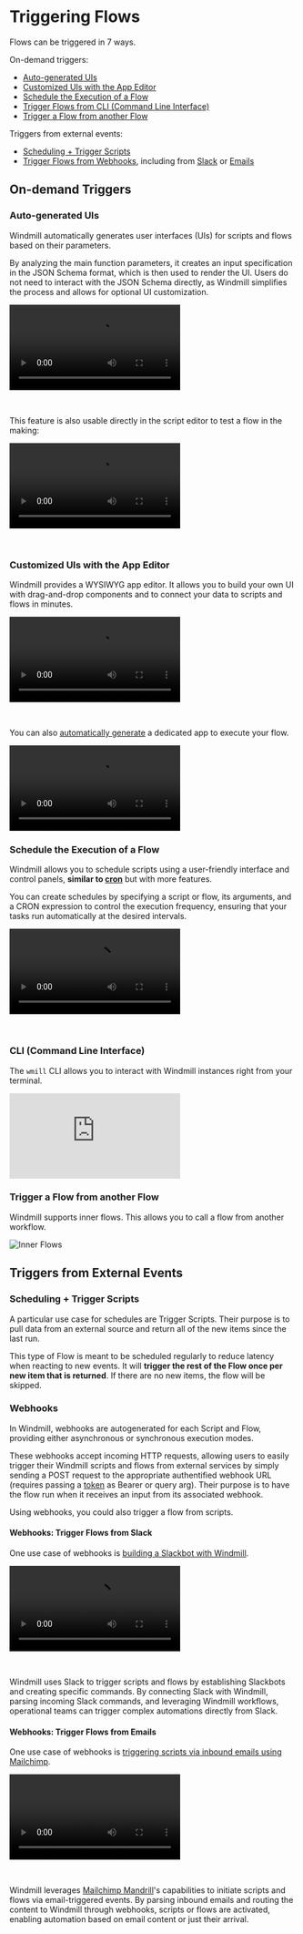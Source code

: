 
# Triggering Flows

Flows can be triggered in 7 ways.

On-demand triggers:

- [Auto-generated UIs](/docs/getting_started/trigger_flows#auto-generated-uis)
- [Customized UIs with the App Editor](#customized-uis-with-the-app-editor)
- [Schedule the Execution of a Flow](#schedule-the-execution-of-a-flow)
- [Trigger Flows from CLI (Command Line Interface)](#cli-command-line-interface)
- [Trigger a Flow from another Flow](#trigger-a-flow-from-another-flow)

Triggers from external events:

- [Scheduling + Trigger Scripts](#scheduling--trigger-scripts)
- [Trigger Flows from Webhooks](#webhooks), including from [Slack](#webhooks-trigger-flows-from-slack) or [Emails](#webhooks-trigger-flows-from-emails)

## On-demand Triggers

### Auto-generated UIs

Windmill automatically generates user interfaces (UIs) for scripts and flows based on their parameters.

By analyzing the main function parameters, it creates an input specification in the JSON Schema format, which is then used to render the UI. Users do not need to interact with the JSON Schema directly, as Windmill simplifies the process and allows for optional UI customization.

<video
    className="border-2 rounded-xl object-cover w-full h-full dark:border-gray-800"
    controls
    src="/videos/autogenerated_uis_flows.mp4"
/>

<br/>

This feature is also usable directly in the script editor to test a flow in the making:

<video
    className="border-2 rounded-xl object-cover w-full h-full dark:border-gray-800"
    controls
    src="/videos/ui_from_flow_editor.mp4"
/>

<br/>

<div class="grid grid-cols-2 gap-6 mb-4">
	<DocCard
		title="Auto-generated UIs"
		description="Windmill creates auto-generated user interfaces for scripts and flows based on their parameters."
		href="/docs/core_concepts/auto_generated_uis"
	/>
</div>

### Customized UIs with the App Editor

Windmill provides a WYSIWYG app editor. It allows you to build your own UI with drag-and-drop components and to connect your data to scripts and flows in minutes.

<video
    className="border-2 rounded-xl object-cover w-full h-full dark:border-gray-800"
    controls
    src="/videos/app_editor_fast.mp4"
/>

<br/>

<div class="grid grid-cols-2 gap-6 mb-4">
	<DocCard
		title="App Editor"
        color="orange"
		description="Detailed section on Windmill's App Editor"
		href="/docs/apps/app_editor"
	/>
</div>

You can also [automatically generate](../../core_concepts/6_auto_generated_uis/index.mdx#automatically-generated-apps) a dedicated app to execute your flow.

<video
    className="border-2 rounded-xl object-cover w-full h-full dark:border-gray-800"
    controls
    src="/videos/cowsay_app.mp4"
/>


### Schedule the Execution of a Flow

Windmill allows you to schedule scripts using a user-friendly interface and control panels, **similar to [cron](https://crontab.guru/)** but with more features.

You can create schedules by specifying a script or flow, its arguments, and a CRON expression to control the execution frequency, ensuring that your tasks run automatically at the desired intervals.

<video
    className="border-2 rounded-xl object-cover w-full h-full dark:border-gray-800"
    controls
    src="/videos/schedule-cron-menu.mp4"
/>

<br/>

<div class="grid grid-cols-2 gap-6 mb-4">
	<DocCard
    	title="Scheduling"
    	description="Scheduling allows you to define schedules for Scripts and Flows, automatically running them at set frequencies."
    	href="/docs/core_concepts/scheduling"
    />
</div>

### CLI (Command Line Interface)

The `wmill` CLI allows you to interact with Windmill instances right from your terminal.

<iframe
    style={{ aspectRatio: '16/9' }}
    src="https://www.youtube.com/embed/w2HVTlR2QDI?vq=hd1080"
    title="YouTube video player"
    frameBorder="0"
    allow="accelerometer; autoplay; clipboard-write; encrypted-media; gyroscope; picture-in-picture; web-share"
    allowFullScreen
    className="border-2 rounded-xl object-cover w-full dark:border-gray-800"
></iframe>

<br/>

<div class="grid grid-cols-2 gap-6 mb-4">
	<DocCard
		title="Command-Line Interface"
		description="Interact with Windmill instances right from your terminal."
		href="/docs/advanced/cli"
	/>
</div>

### Trigger a Flow from another Flow

Windmill supports inner flows. This allows you to call a flow from another workflow.

![Inner Flows](./inner_flow.png.webp)

<div class="grid grid-cols-2 gap-6 mb-4">
	<DocCard
		title="Flow Editor"
        color="teal"
		description="Detailed section on Windmill's Flow Editor."
		href="/docs/flows/flow_editor"
	/>
</div>

## Triggers from External Events

### Scheduling + Trigger Scripts

A particular use case for schedules are Trigger Scripts. Their purpose is to pull data from an external source and return all of the new items since the last run.

This type of Flow is meant to be scheduled regularly to reduce latency when reacting to new events. It will **trigger the rest of the Flow once per new item that is returned**. If there are no new items, the flow will be skipped.

<div class="grid grid-cols-2 gap-6 mb-4">
	<DocCard
		title="Trigger Scripts"
        color="teal"
		description="Triggers are special actions that run periodically given a schedule."
		href="/docs/flows/flow_trigger"
	/>
</div>

### Webhooks

In Windmill, webhooks are autogenerated for each Script and Flow, providing either asynchronous or synchronous execution modes.

These webhooks accept incoming HTTP requests, allowing users to easily trigger their Windmill scripts and flows from external services by simply sending a POST request to the appropriate authentified webhook URL (requires passing a [token](../../core_concepts/4_webhooks/index.mdx#api-token) as Bearer or query arg). Their purpose is to have the flow run when it receives an input from its associated webhook.

Using webhooks, you could also trigger a flow from scripts.

<div class="grid grid-cols-2 gap-6 mb-4">
	<DocCard
    	title="Webhooks"
    	description="Trigger scripts and flows from webhooks."
    	href="/docs/core_concepts/webhooks"
    />
</div>

#### Webhooks: Trigger Flows from Slack

One use case of webhooks is [building a Slackbot with Windmill](/blog/handler-slack-commands).

<video
    className="border-2 rounded-xl object-cover w-full h-full dark:border-gray-800"
    controls
    src="/videos/generated_email.mp4"
/>

<br/>

Windmill uses Slack to trigger scripts and flows by establishing Slackbots and creating specific commands. By connecting Slack with Windmill, parsing incoming Slack commands, and leveraging Windmill workflows, operational teams can trigger complex automations directly from Slack.

<div class="grid grid-cols-2 gap-6 mb-4">
	<DocCard
    	title="Slack Integration"
    	description="Learn how to integrate Slack with Windmill."
    	href="/docs/integrations/slack"
    />
</div>

#### Webhooks: Trigger Flows from Emails

One use case of webhooks is [triggering scripts via inbound emails using Mailchimp](../../integrations/mailchimp_mandrill.md).

<video
    className="border-2 rounded-xl object-cover w-full h-full dark:border-gray-800"
    controls
    src="/videos/trigger_mandrill.mp4"
/>

<br/>

Windmill leverages [Mailchimp Mandrill](https://mailchimp.com/en/features/transactional-email/)'s capabilities to initiate scripts and flows via email-triggered events. By parsing inbound emails and routing the content to Windmill through webhooks, scripts or flows are activated, enabling automation based on email content or just their arrival.

<div class="grid grid-cols-2 gap-6 mb-4">
	<DocCard
    	title="Mailchimp Mandrill Integration"
    	description="Learn how to integrate Mailchimp Mandrill with Windmill."
    	href="/docs/integrations/mailchimp_mandrill"
    />
</div>

<!-- Resources -->

[schedule]: ../../core_concepts/1_scheduling/index.md
[webhook]: ../../core_concepts/4_webhooks/index.mdx
